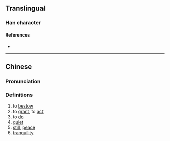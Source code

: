 {{character info}}
==Translingual==

===Han character===
{{Han char|rn=9|rad=人|as=12|sn=14|four=|canj=OTJA|ids=⿰亻著}}

====References====
* {{Han ref|kx=0118.230|hdz=10223.130|uh=3482|ud=13442}}

----

==Chinese==
{{zh-forms}}

===Pronunciation===
{{zh-pron
|m=zhuó,kù
|c=zoek6
|mc=
|oc=
|ma=
|cat=v,n
}}

===Definitions===
{{zh-hanzi}}

# to [[bestow]]
# to [[grant]], to [[act]]
# to [[do]]
# [[quiet]]
# [[still]], [[peace]]
# [[tranquility]]